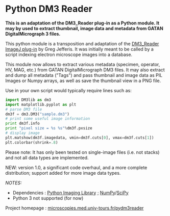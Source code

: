= Python DM3 Reader =

'''This is an adaptation of the DM3_Reader plug-in as a Python module. It may by used to extract thumbnail, image data and metadata from GATAN DigitalMicrograph 3 files.'''

This python module is a transposition and adaptation of the [[http://rsb.info.nih.gov/ij/plugins/DM3_Reader.html|DM3_Reader ImageJ plug-in]] by Greg Jefferis. It was initially meant to be called by a script indexing electron microscope images into a database.

This module now allows to extract various metadata (specimen, operator, HV, MAG, etc.) from GATAN DigitalMicrograph DM3 files. It may also extract and dump all metadata ("Tags") and pass thumbnail and image data as PIL Images or Numpy arrays, as well as save the thumbnail view in a PNG file.

Use in your own script would typically require lines such as:

<source lang="python">
import DM3lib as dm3
import matplotlib.pyplot as plt
# parse DM3 file
dm3f = dm3.DM3("sample.dm3")
# print some useful image information
print dm3f.info
print "pixel size = %s %s"%dm3f.pxsize
# display image
plt.matshow(dm3f.imagedata, vmin=dm3f.cuts[0], vmax=dm3f.cuts[1])
plt.colorbar(shrink=.8)
</source>

Please note: It has only been tested on single-image files (i.e. not stacks) and not all data types are implemented.

{{filelist>:plugin:utilities:python_dm3_reader:*&amp;style=table&amp;tableheader=1&amp;tableshowdate=1&amp;tableshowsize=1}}

NEW: version 1.0, a significant code overhaul, and a more complete distribution; support added for more image data types.

''NOTES:''
* Dependencies : [[http://www.pythonware.com/products/pil/|Python Imaging Library]] ; [[http://www.numpy.org| NumPy]]/[[http://www.scipy.org|SciPy]]
* Python 3 not supported (for now)

Project homepage : [[http://microscopies.med.univ-tours.fr/pydm3reader/|microscopies.med.univ-tours.fr/pydm3reader]]
